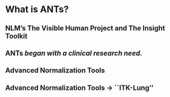 
# What is ANTs?

## NLM's The Visible Human Project and The Insight Toolkit

\begin{center}

\includegraphics[width=4.75in]{./figures/VisibleHumanProject_ITK.pdf}

\end{center}

## ANTs _began with a clinical research need._

\begin{center}

\includegraphics[width=4.75in]{./figures/ANTsEvolutionarySummary.pdf}

\end{center}

## Advanced Normalization Tools

\begin{center}

\includegraphics[width=4.75in]{./tools/figures/coreANtsToolsNeuro.png}

\end{center}

## Advanced Normalization Tools $\rightarrow$ ``ITK-Lung''

\begin{center}

\includegraphics[width=4.75in]{./tools/figures/coreANtsToolsLung.png}

\end{center}
